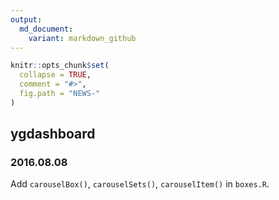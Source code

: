 ```yaml
---
output:
  md_document:
    variant: markdown_github
---
```


<!-- NEWS.md is generated from NEWS.Rmd. -->

```r
knitr::opts_chunk$set(
  collapse = TRUE,
  comment = "#>",
  fig.path = "NEWS-"
)
```

## ygdashboard

### 2016.08.08

Add `carouselBox()`, `carouselSets()`, `carouselItem()` in `boxes.R`.

